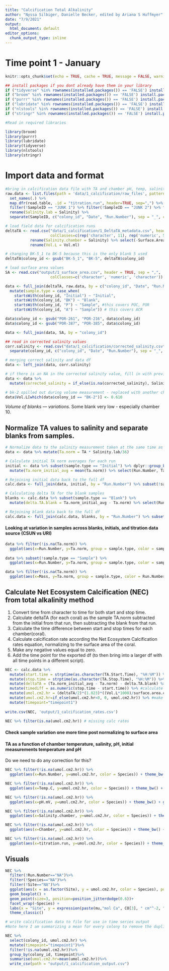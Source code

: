 ```yaml
---
title: "Calcification Total Alkalinity"
author: "Nyssa Silbiger, Danielle Becker, edited by Ariana S Huffmyer"
date: "7/9/2021"
output:
  html_document: default
editor_options: 
  chunk_output_type: inline
---
```


# Time point 1 - January 

```r
knitr::opts_chunk$set(echo = TRUE, cache = TRUE, message = FALSE, warning = FALSE)
```

```r
## install packages if you dont already have them in your library
if ("tidyverse" %in% rownames(installed.packages()) == 'FALSE') install.packages('tidyverse') 
if ("broom" %in% rownames(installed.packages()) == 'FALSE') install.packages('broom') 
if ("purrr" %in% rownames(installed.packages()) == 'FALSE') install.packages('purrr') 
if ("lubridate" %in% rownames(installed.packages()) == 'FALSE') install.packages('lubridate') 
if ("nlstools" %in% rownames(installed.packages()) == 'FALSE') install.packages('nlstools')
if ("stringr" %in% rownames(installed.packages()) == 'FALSE') install.packages('stringr') 

#Read in required libraries

library(broom)
library(purrr)
library(lubridate)
library(tidyverse)
library(nlstools)
library(stringr)
```

# Import data and format

```r
#bring in calcification data file with TA and chamber pH, temp, salinity measurements
raw.data <- list.files(path = 'data/1_calcification/raw_files', pattern = ".csv", full.names = TRUE) %>% 
  set_names(.) %>% 
  map_dfr(read.table, .id = "titration.run", header=TRUE, sep=",") %>%
  filter(!SampleID == "JUNK 1") %>% filter(!SampleID == "JUNK 2") %>% filter(!SampleID == "CRM") %>% 
  rename(Salinity.lab = Salinity) %>%
  separate(SampleID, c("colony_id", "Date", "Run.Number"), sep = "_", convert = FALSE)

# load field data for calcification runs 
deltaTA <- read.csv("data/1_calcification/1_DeltaTA_metadata.csv", header = TRUE, sep = ",",
                    colClasses=c(rep('character', 11), rep('numeric', 5), rep('character', 3))) %>%
           rename(Salinity.chamber = Salinity) %>% select(-Surface.Area) %>% filter(!colony_id == "BK-5_2") %>%
           rename(Vol.L = Vol.ml)

# changing BK-5_1 to BK-5 because this is the only blank 5 used 
deltaTA$colony_id <- gsub("BK-5_1", "BK-5", deltaTA$colony_id)

# load surface area values 
SA <- read.csv("output/1_surface_area.csv", header = TRUE, sep = ",",
                    colClasses=c('character', 'numeric', 'character')) %>% select(colony_id, surface.area.cm2)

data <- full_join(deltaTA, raw.data, by = c("colony_id", "Date", "Run.Number")) %>% 
  mutate(sample.type = case_when(
    startsWith(colony_id, "Initial") ~ "Initial",
    startsWith(colony_id, "BK") ~ "Blank",
    startsWith(colony_id, "P") ~ "Sample", #this covers POC, POR
    startsWith(colony_id, "A") ~ "Sample")) # this covers ACR

data$colony_id <- gsub("POR-261", "POR-216", data$colony_id)
data$colony_id <- gsub("POR-387", "POR-385", data$colony_id)

data <- full_join(data, SA, by = "colony_id")

## read in corrected salinity values 
corr.salinity <- read.csv("data/1_calcification/corrected_salinity.csv", header=TRUE) %>%
  separate(colony_id, c("colony_id", "Date", "Run.Number"), sep = "_", convert = FALSE)

# merging correct salinity and data df
data <- left_join(data, corr.salinity)

# if there is an NA in the corrected salinity value, fill in with previous salinity value
data <- data %>%
  mutate(corrected_salinity = if_else(is.na(corrected_salinity), Salinity.lab, corrected_salinity))

# bk-2 spilled out during volume measurement - replaced with another chamber 1 used as BK value
data$Vol.L[which(data$colony_id == "BK-2")] <- 0.610
```

*Volume of blanks --- variations.* 
Some blank very low - especially chamber 10. 

## Normalize TA values to salinity and separate blanks from samples.  

```r
# Normalize data to the salinity measurement taken at the same time as titration
data <- data %>% mutate(Ta.norm = TA * Salinity.lab/36)

# Calculate initial TA norm averages for each run
initial <- data %>% subset(sample.type == "Initial") %>% dplyr::group_by(Run.Number) %>%
  mutate(Ta.norm_initial_avg = mean(Ta.norm)) %>% select(Run.Number, Ta.norm_initial_avg) %>% distinct()

# Rejoining initial data back to the full df   
calc.data <- full_join(data, initial, by = "Run.Number") %>% subset(!sample.type == "Initial")

# Calculating delta TA for the blank samples
blanks <- calc.data %>% subset(sample.type == "Blank") %>%
  mutate(delta.TA.blank = Ta.norm_initial_avg - Ta.norm) %>% select(Run.Number, delta.TA.blank)

# Rejoining blank data back to the full df 
calc.data <- full_join(calc.data, blanks, by = "Run.Number") %>% subset(!sample.type == "Blank")   
```

#### Looking at variation in samples across blanks, initials, and titration data source (CSUN vs URI)

```r
data %>% filter(!is.na(Ta.norm)) %>%
  ggplot(aes(x=Run.Number, y=Ta.norm, group = sample.type, color = sample.type)) + theme_bw() + geom_point()
  
data %>% subset(!sample.type == "Sample") %>%
  ggplot(aes(x=Run.Number, y=Ta.norm, group = sample.type, color = sample.type)) + theme_bw() + geom_point()

data %>% filter(!is.na(Ta.norm)) %>%
  ggplot(aes(x=Mass, y=Ta.norm, group = sample.type, color = Run.Number)) + theme_bw() + geom_point() + facet_wrap(~sample.type)
```

## Calculate Net Ecosystem Calcification (NEC) from total alkalinity method

1. Convert time from character to time for both start and stop time.  
2. Calculate deltaTA (for each coral) as the sample TA.norm subtracted from the initial from that run, then subtracting the blank from that run.  
3. Calculate the time difference between start and stop times for each chamber(coral).  
4. Calculate calcification rate according the Net Ecosystem Calcification rates equation, normalizing to the surface area of the coral.  
5. Make any negative values equal to zero.  
6. Add the time point for the exported df (to then bring into a larger df with all time points in a different script). 

```r
NEC <- calc.data %>%
  mutate(start.time = strptime(as.character(TA.Start.Time), "%H:%M")) %>% #convert time from character to time
  mutate(stop.time = strptime(as.character(TA.Stop.Time), "%H:%M")) %>%
  mutate(deltaTA = (Ta.norm_initial_avg - Ta.norm) - delta.TA.blank) %>% #calculate difference in TA corrected to blanks
  mutate(timediff = as.numeric(stop.time - start.time)) %>% #calculate time difference
  mutate(umol.cm2.hr = (deltaTA/2)*(1.023)*((Vol.L*1000)/surface.area.cm2)*(1/timediff)*(1/1000)) %>% # convert L to mL and calculate net ecosystem calcification rates
  mutate(umol.cm2.hr=if_else(umol.cm2.hr<0, 0, umol.cm2.hr)) %>% #make any negative values equal to 0
  mutate(timepoint="timepoint1") 
  
write.csv(NEC, 'output/1_calcification_rates.csv') 

NEC %>% filter(is.na(umol.cm2.hr)) # missing calc rates 
```

#### Check sample variation one more time post normalizing to surface area
#### TA as a function of chamber temperature, salinity, pH, initial measurements temperature and pH

Do we need to do any correction for this? 

```r
NEC %>% filter(!is.na(umol.cm2.hr)) %>%
  ggplot(aes(x=Run.Number, y=umol.cm2.hr, color = Species)) + theme_bw() + geom_point() + facet_grid(~Species)

NEC %>% filter(!is.na(umol.cm2.hr)) %>%
  ggplot(aes(x=Temp.C, y=umol.cm2.hr, color = Species)) + theme_bw() + geom_point() 

NEC %>% filter(!is.na(umol.cm2.hr)) %>%
  ggplot(aes(x=pH.mV, y=umol.cm2.hr, color = Species)) + theme_bw() + geom_point() 

NEC %>% filter(!is.na(umol.cm2.hr)) %>%
  ggplot(aes(x=Salinity.chamber, y=umol.cm2.hr, color = Species)) + theme_bw() + geom_point() 

NEC %>% filter(!is.na(umol.cm2.hr)) %>%
  ggplot(aes(x=Chamber, y=umol.cm2.hr, color = Species)) + theme_bw() + geom_point() # this accounts for chamber and channel # 

NEC %>% filter(!is.na(umol.cm2.hr)) %>%
  ggplot(aes(x=titration.run, y=umol.cm2.hr, color = Species)) + theme_bw() + geom_point()  
```

## Visuals 

```r
NEC %>%
  filter(!Run.Number=="NA")%>%
  filter(!Species=="NA")%>%
  filter(!Site=="NA")%>%
  ggplot(aes(x = as.factor(Site), y = umol.cm2.hr, color = Species), position=position_dodge(0.5)) +
  geom_boxplot() +
  geom_point(size=3, position=position_jitterdodge(0.6))+
  facet_wrap(~Species) +
  labs(x = "Site", y = expression(paste(mu,"mol Ca", CO[3], " cm"^-2, " hr"^-1))) +                                       # Plot all points
  theme_classic() 
```

```r
# write calcification data to file for use in time series output
#Note here I am summarizing a mean for every colony to remove the duplicate POC-50. Come back to this to see why we have a duplicate.  

NEC %>%
  select(colony_id, umol.cm2.hr) %>%
  mutate(timepoint="timepoint1")%>%
  filter(!is.na(umol.cm2.hr))%>%
  group_by(colony_id, timepoint)%>%
  summarise(umol.cm2.hr=mean(umol.cm2.hr))%>%
  write_csv(path = "output/1_calcification_output.csv")
```

